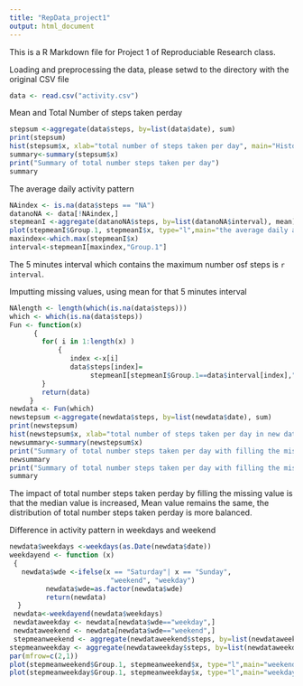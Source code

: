 ```yaml
---
title: "RepData_project1"
output: html_document
---
```


This is a R Markdown file for Project 1 of Reproduciable Research class.

Loading and preprocessing the data, please setwd to the directory with the original CSV file
```r
data <- read.csv("activity.csv")
```


Mean and Total Number of steps taken perday
```r
stepsum <-aggregate(data$steps, by=list(data$date), sum)
print(stepsum)
hist(stepsum$x, xlab="total number of steps taken per day", main="Histogram of total number of steps taken per day")
summary<-summary(stepsum$x)
print("Summary of total number steps taken per day")
summary
```



The average daily activity pattern
```r
NAindex <- is.na(data$steps == "NA")
datanoNA <- data[!NAindex,]
stepmeanI <-aggregate(datanoNA$steps, by=list(datanoNA$interval), mean)
plot(stepmeanI$Group.1, stepmeanI$x, type="l",main="the average daily activity pattern", xlab="the 5 minute interval", ylab="the average of steps taken")
maxindex<-which.max(stepmeanI$x)
interval<-stepmeanI[maxindex,"Group.1"]
```
The 5 minutes interval which contains the maximum number osf steps is `r interval`.



Imputting missing values, using mean for that 5 minutes interval
```r
NAlength <- length(which(is.na(data$steps)))
which <- which(is.na(data$steps))
Fun <- function(x) 
      {    
        for( i in 1:length(x) )
            {  
               index <-x[i]
               data$steps[index]=
                    stepmeanI[stepmeanI$Group.1==data$interval[index],"x"]
        }
        return(data)
     }
newdata <- Fun(which)
newstepsum <-aggregate(newdata$steps, by=list(newdata$date), sum)
print(newstepsum)
hist(newstepsum$x, xlab="total number of steps taken per day in new dataset", main="Histogram of total number of steps taken per day")
newsummary<-summary(newstepsum$x)
print("Summary of total number steps taken per day with filling the missing value")
newsummary
print("Summary of total number steps taken per day with filling the missing value")
summary
```
The impact of total number steps taken perday by filling the missing value is that the median value is increased, Mean value remains the same, the distribution of total number steps taken perday is more balanced.



Difference in activity pattern in weekdays and weekend
```r
newdata$weekdays <-weekdays(as.Date(newdata$date))
weekdayend <- function (x)
 {
   newdata$wde <-ifelse(x == "Saturday"| x == "Sunday",
                         "weekend", "weekday")  
         newdata$wde=as.factor(newdata$wde)
         return(newdata)
  }
 newdata<-weekdayend(newdata$weekdays)
 newdataweekday <- newdata[newdata$wde=="weekday",]
 newdataweekend <- newdata[newdata$wde=="weekend",]
 stepmeanweekend <- aggregate(newdataweekend$steps, by=list(newdataweekend$interval), mean)
stepmeanweekday <- aggregate(newdataweekday$steps, by=list(newdataweekday$interval), mean)
par(mfrow=c(2,1))
plot(stepmeanweekend$Group.1, stepmeanweekend$x, type="l",main="weekend", xlab="the 5 minute interval", ylab="the average of steps taken")
plot(stepmeanweekday$Group.1, stepmeanweekday$x, type="l",main="weekday", xlab="the 5 minute interval", ylab="the average of steps taken")
```

